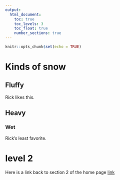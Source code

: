 ```yaml
---
output: 
  html_document:
    toc: true
    toc_levels: 3
    toc_float: true
    number_sections: true
---
```


```r
knitr::opts_chunk$set(echo = TRUE)
```

# Kinds of snow

## Fluffy

Rick likes this.

## Heavy

### Wet

Rick's least favorite.

# level 2

Here is a link back to section 2 of the home page [link](home.html#2_level_2)

